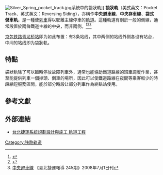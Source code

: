 [[File:Silver_Spring_pocket_track.jpg|thumb]]系統中的袋狀軌]]
'''袋狀軌'''（美式英文：Pocket Track、英式英文：Reversing Siding），亦稱作'''中央避車線'''、'''中央存車線'''、'''袋式儲車軌'''，是一種使[[列車|列車]]得以駛離主線停車的[[軌道|軌道]]。這種軌道有別於一般的側線，通常設置於兩條鐵道主線的中央，而非兩側。<ref>{{Cite web |url=http://en.mimi.hu/modelrailroad/pocket.html |title=存档副本 |accessdate=2010-10-09 |archive-date=2011-08-25 |archive-url=https://web.archive.org/web/20110825012237/http://en.mimi.hu/modelrailroad/pocket.html |dead-url=no }}</ref><ref>{{cite web |url=http://www.railway-technical.com/us-uk.shtml |title=存档副本 |accessdate=2010-09-24 |deadurl=yes |archiveurl=https://web.archive.org/web/20101128024615/http://railway-technical.com/us-uk.shtml |archivedate=2010-11-28 }}</ref><ref>[http://www2.dorts.gov.tw/news/newsletter/ns245/rp245_06.htm 中央避車線] {{Wayback|url=http://www2.dorts.gov.tw/news/newsletter/ns245/rp245_06.htm |date=20110601165617 }}《臺北捷運報導 245期》2008年7月1日刊</ref>

[[京包铁路|京包铁路]][[青龙桥站|青龙桥站]]即为如此布置：有3条站线，其中两侧的站线外侧各设有站台，中间的站线即为袋狀軌。
==特點==
袋狀軌除了可以臨時停放故障列車外，通常也能協助鐵道路線的班車調度作業，甚至能提供列車一個掉頭、倒車的場所，因此可以使鐵道路線在夜間等乘客較少的時段縮短服務區間。能於部分時段让部分列車作為終點站使用。

==參考文獻==
{{Reflist}}

==外部連結==
*[https://web.archive.org/web/20101009014804/http://www2.sdpo.dorts.gov.tw/1_Constr/1c_Track.htm 台北捷運系統規劃設計與施工 軌道工程]{{zh-hant}}

{{鐵路}}
{{鐵道線路配置}}
{{rail-stub}}


[[Category:铁路轨道|Category:铁路轨道]]